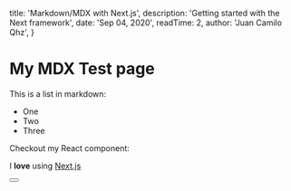 
  title: 'Markdown/MDX with Next.js',
  description: 'Getting started with the Next framework',
  date: 'Sep 04, 2020',
  readTime: 2,
  author: 'Juan Camilo Qhz',
}


# My MDX Test page

This is a list in markdown:

- One
- Two
- Three

Checkout my React component:

I **love** using [Next.js](https://nextjs.org/)

<Button/>

